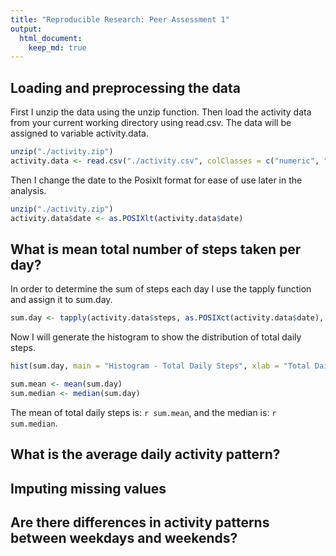 ```yaml
---
title: "Reproducible Research: Peer Assessment 1"
output: 
  html_document:
    keep_md: true
---
```



## Loading and preprocessing the data
First I unzip the data using the unzip function. Then load the activity data from your current working directory using read.csv. The data will be assigned to variable activity.data.

```r
unzip("./activity.zip")
activity.data <- read.csv("./activity.csv", colClasses = c("numeric", "character", "numeric"))
```

Then I change the date to the Posixlt format for ease of use later in the analysis.

```r
unzip("./activity.zip")
activity.data$date <- as.POSIXlt(activity.data$date)
```

## What is mean total number of steps taken per day?
In order to determine the sum of steps each day I use the tapply function and assign it to sum.day.

```r
sum.day <- tapply(activity.data$steps, as.POSIXct(activity.data$date), sum, na.rm = TRUE)
```

Now I will generate the histogram to show the distribution of total daily steps.

```r
hist(sum.day, main = "Histogram - Total Daily Steps", xlab = "Total Daily Steps")
```

```r
sum.mean <- mean(sum.day)
sum.median <- median(sum.day)
```

The mean of total daily steps is: `r sum.mean`, and the median is: `r sum.median`.

## What is the average daily activity pattern?



## Imputing missing values



## Are there differences in activity patterns between weekdays and weekends?
